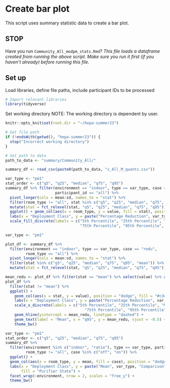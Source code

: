# Create bar plot
This script uses summary statistic data to create a bar plot.

## STOP
Have you run `Community_All_modpm_stats.Rmd`?
*This file loads a dataframe created from running the above script. Make sure you run it first (if you haven't already) before running this file.*

## Set up
Load libraries, define file paths, include participant IDs to be processed
```r
# Import relevant libraries
library(tidyverse)
```

Set working directory
NOTE: The working directory is dependent by user. 
```r
knitr::opts_knit$set(root.dir = "~/hepa-summer23")
```

```r
# Get file path
if (!endsWith(getwd(), "hepa-summer23")) {
  stop("Incorrect working directory")
}
```

```r
# Set path to data
path_to_data <- "summary/Community_All/"
```

```r
summary_df <- read_csv(paste0(path_to_data, "s_All_M_quants.csv"))
```

```r
var_type <- "pm1"
stat_order <- c("q5", "q25", "median", "q75", "q95")
summary_df %>% filter(environment == "indoor", type == var_type, case == "redu",
                      participant_id == "all") %>%
  pivot_longer(cols = mean:sd, names_to = "stat") %>%
  filter(room_type != "all", stat %in% c("q5", "q25", "median", "q75", "q95", "mean")) %>%
  mutate(stat = fct_relevel(stat, "q5", "q25", "median", "q75", "q95")) %>%
  ggplot() + geom_col(aes(x = room_type, y = value, fill = stat), position = "dodge") +
  labs(x = "Deployment Class", y = paste("Percentage Reduction", var_type), fill = "Summary Statistic") +
  scale_fill_discrete(labels = c("5th Percentile", "25th Percentile", "Median", 
                                 "75th Percentile", "95th Percentile", "Mean"))
```

```r
var_type <- "pm1"

plot_df <- summary_df %>% 
  filter(environment == "indoor", type == var_type, case == "redu", 
         room_type == "all") %>%
  pivot_longer(cols = mean:sd, names_to = "stat") %>%
  filter(stat %in% c("q5", "q25", "median", "q75", "q95", "mean")) %>%
  mutate(stat = fct_relevel(stat, "q5", "q25", "median", "q75", "q95"))

mean_redu <- plot_df %>% filter(stat == "mean") %>% select(value) %>% as.double()
plot_df %>%
  filter(stat != "mean") %>%
  ggplot() + 
    geom_col(aes(x = stat, y = value), position = "dodge", fill = "#c3e7fd") +
    labs(x = "Deployment Class", y = paste("Percentage Reduction", var_type)) +
    scale_x_discrete(labels = c("5th Percentile", "25th Percentile", "Median", 
                                   "75th Percentile", "95th Percentile")) +
    geom_hline(yintercept = mean_redu, linetype = "dashed") + 
    geom_text(label = "Mean", x = "q95", y = mean_redu, vjust = -0.5) +
    theme_bw()

```

```r
var_type <- "pm1"
stat_order <- c("q5", "q25", "median", "q75", "q95")
summary_df %>% 
  filter(environment %in% c("indoor", "ratio"), type == var_type, participant_id == "all",
         room_type != "all", case %in% c("off", "on")) %>%
  ggplot() + 
  geom_col(aes(x = room_type, y = mean, fill = case), position = "dodge") +
  labs(x = "Deployment Class", y = paste("Mean", var_type, "Comparison"), 
       fill = "Purifier State") +
  facet_wrap(~environment, nrow = 2, scales = "free_y") +
  theme_bw()
```


